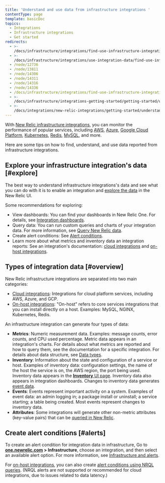 ```yaml
---
title: 'Understand and use data from infrastructure integrations '
contentType: page
template: basicDoc
topics:
  - Integrations
  - Infrastructure integrations
  - Get started
redirects:
  - >-
    /docs/infrastructure/integrations/find-use-infrastructure-integration-data-new-relic-products
  - >-
    /docs/infrastructure/integrations/use-integration-data/find-use-infrastructure-integration-data-new-relic-products
  - /node/12736
  - /node/13811
  - /node/14306
  - /node/14311
  - /node/14316
  - /node/14336
  - /docs/infrastructure/integrations/find-use-infrastructure-integration-data
  - >-
    /docs/infrastructure/integrations-getting-started/getting-started/understand-integration-data-data-types
  - >-
    /docs/integrations/new-relic-integrations/getting-started/understand-use-data-infrastructure-integrations
---
```


With [New Relic infrastructure integrations](/docs/infrastructure/integrations), you can monitor the performance of popular services, including [AWS](/docs/infrastructure/amazon-integrations/aws-integrations-list), [Azure](/docs/infrastructure/microsoft-azure-integrations/azure-integrations-list), [Google Cloud Platform](/docs/integrations/google-cloud-platform-integrations/getting-started/introduction-google-cloud-platform-integrations), [Kubernetes](/docs/integrations/kubernetes-integration/installation/kubernetes-installation-configuration), [Redis](/docs/integrations/host-integrations/host-integrations-list/redis-monitoring-integration), [MySQL](/docs/infrastructure/host-integrations/host-integrations-list/mysql-monitoring-integration-new-relic-infrastructure), and more.

Here are some tips on how to find, understand, and use data reported from infrastructure integrations.

## Explore your infrastructure integration's data [#explore]

The best way to understand infrastructure integrations's data and see what you can do with it is to enable an integration and [explore the data](/docs/query-your-data/explore-query-data/data-explorer/introduction-data-explorer) in the New Relic UI.

Some recommendations for exploring:

* View dashboards: You can find your dashboards in New Relic One. For details, see [Integration dashboards](/docs/integrations/new-relic-integrations/getting-started/infrastructure-integration-dashboards-charts).
* Query data: You can run custom queries and charts of your integration data. For more information, see [Query New Relic data](/docs/using-new-relic/data/understand-data/query-new-relic-data).
* Create alert conditions: See [Alert conditions](#alerts).
* Learn more about what metrics and inventory data an integration reports: See an integration's documentation: [cloud integrations](/docs/integrations/new-relic-integrations/getting-started/introduction-infrastructure-integrations#cloud) and [on-host integrations](/docs/integrations/new-relic-integrations/getting-started/introduction-infrastructure-integrations).

## Types of integration data [#overview]

New Relic infrastructure integrations are separated into two main categories:

* [Cloud integrations](/docs/integrations/new-relic-integrations/getting-started/introduction-infrastructure-integrations#cloud): Integrations for cloud platform services, including AWS, Azure, and GCP.
* [On-host integrations](/docs/integrations/new-relic-integrations/getting-started/introduction-infrastructure-integrations#on-host): "On-host" refers to core services integrations that you can install directly on a host. Examples: MySQL, NGINX, Kubernetes, Redis.

An infrastructure integration can generate four types of data:

* **Metrics**: Numeric measurement data. Examples: message counts, error counts, and CPU used percentage. Metric data appears in an integration's charts. For details about what metrics are reported and how to query them, see the documentation for a specific integration. For details about data structure, see [Data types](/docs/using-new-relic/data/understand-data/new-relic-data-types#metric-event-attributes).
* **Inventory**: Information about the state and configuration of a service or host. Examples of inventory data: configuration settings, the name of the host the service is on, the AWS region, the port being used. Inventory data appears in the [**Inventory** UI page](/docs/infrastructure/infrastructure-ui-pages/infra-ui-pages/infrastructure-inventory-page-search-your-entire-infrastructure). Inventory data also appears in integration dashboards. Changes to inventory data generates [event data](#event-data).
* **Events**: Events represent important activity on a system. Examples of event data: an admin logging in; a package install or uninstall; a service starting; a table being created. Most events represent changes to inventory data.
* **Attributes**: Some integrations will generate other non-metric attributes (key-value pairs) that can be [queried in New Relic](/docs/using-new-relic/data/understand-data/query-new-relic-data).

## Create alert conditions [#alerts]

To create an alert condition for integration data in infrastructure, Go to **[one.newrelic.com](http://one.newrelic.com) > Infrastructure**, choose an integration, and then select an available alert option. For more information, see [Infrastructure and alerts](/docs/infrastructure/new-relic-infrastructure/infrastructure-alert-conditions/infrastructure-alerts-add-edit-or-view-host-alert-information).

For [on-host integrations](/docs/integrations/host-integrations/host-integrations-list), you can also create [alert conditions using NRQL queries](/docs/alerts/new-relic-alerts/defining-conditions/create-alert-conditions-nrql-queries). (NRQL alerts are not supported or recommended for cloud integrations, due to issues related to data latency.)
